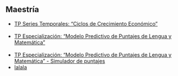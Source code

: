 
## Maestría

* <a href="proyectos/tp_st/tp_st.html">TP Series Temporales: "Ciclos de Crecimiento Económico"</a>
</br></br>
* <a href="proyectos/tp_especialización/Véliz, Fernando - TP Especialización v2.pdf#" class="download">TP Especialización: "Modelo Predictivo de Puntajes de Lengua y Matemática"</a>
</br></br>
* <a href="https://aprender-predictor.herokuapp.com/">TP Especialización: "Modelo Predictivo de Puntajes de Lengua y Matemática" - Simulador de puntajes</a>
* <a href="https://aprender-predictor.herokuapp.com/">lalala</a>
